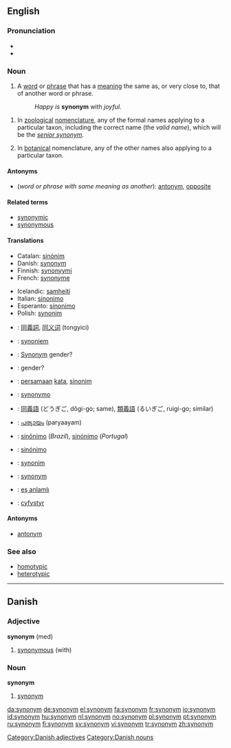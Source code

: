 {{wikipedia}}
==English==

===Pronunciation===
*{{IPA|/ˈsɪnənɪm/}}
*{{audio|en-us-synonym.ogg|Audio (US)}}

===Noun===
{{en-noun}}

# A [[word]] or [[phrase]] that has a [[meaning]] the same as, or very close to, that of another word or phrase. <!-- encyclopedic info snipped: A given word may have between [[zero]] and multiple synonyms. The opposite (or antonym) of a synonym is an [[antonym]].-->
#: ''Happy is'' '''synonym''' with ''joyful.''
<!--
# (''rare'') One of two or more words with the same meaning but in different languages; a [[heteronym]]. (This is wrong - isn't it. Heteronyms are words that are spelled alike, but have different meanings
-->
# {{zoology}} In [[zoological]] [[nomenclature]], any of the formal names applying to a particular taxon, including the correct name (the ''valid name''), which will be the ''[[senior synonym]]''.
# {{botany}} In [[botanical]] nomenclature, any of the other names also applying to a particular taxon.<!--encyclopedic info? Synonyms will usually be formally accepted (i.e. validly published), but "unpublished" names (having the form of a formal name), will often be cited as synonyms.-->

====Antonyms====
*(''word or phrase with same meaning as another''): [[antonym]], [[opposite]]

====Related terms====
*[[synonymic]]
*[[synonymous]]

====Translations====
{{trans-top|word with same meaning as another}}
*Catalan: [[sinònim]] {{m}}
*Danish: [[#Danish|synonym]] {{n}}
*Finnish: [[synonyymi]]
*French: [[synonyme]] {{m}}
{{trans-mid}}
*Icelandic: [[samheiti]] {{n}}
*Italian: [[sinonimo]] {{m}}
*Esperanto: [[sinonimo]]
*Polish: [[synonim]] {{m}}
{{trans-bottom}}

{{trans-top|in zoological nomenclature}}
{{trans-mid}}
{{trans-bottom}}

{{trans-top|in botanical nomenclature}}
{{trans-mid}}
{{trans-bottom}}

{{checktrans}}
{{trans-top|translations to be checked}}
*{{ttbc|Chinese}}: [[同義詞]], [[同义词]] (tongyici)
*{{ttbc|Dutch}}: [[synoniem]] {{n}}
*{{ttbc|German}}: [[Synonym]] gender?
*{{ttbc|Greek}}: {{Polytonic|συνώνυμον}}<!--this belongs on the Greek page: (''plural:'' {{Polytonic|συνώνυμα}})--> gender?
*{{ttbc|Indonesian}}: [[sama|persamaan]] [[kata]], [[sinonim]]
*{{ttbc|Interlingua}}: [[synonymo]]
*{{ttbc|Japanese}}: [[同義語]] (どうぎご, dôgi-go; same), [[類義語]] (るいぎご, ruigi-go; similar)
*{{ttbc|Malayalam}}: [[പര്യായം]] (paryaayam)
*{{ttbc|Portuguese}}: [[sinônimo]] (''Brazil''), [[sinónimo]] (''Portugal'')
*{{ttbc|Spanish}}: [[sinónimo]] {{m}}
*{{ttbc|Polish}}: [[synonim]] {{m}}
*{{ttbc|Swedish}}: [[#Swedish|synonym]]
*{{ttbc|Turkish}}: [[eş anlamlı]]
*{{ttbc|Welsh}}: [[cyfystyr]]
{{trans-bottom}}

====Antonyms====
*[[antonym]]

===See also===
*[[homotypic]]
*[[heterotypic]]

----

==Danish==

===Adjective===
'''synonym''' (med)

# [[synonymous]] (with)

===Noun===
'''synonym''' {{n}}

# [[#English|synonym]]

[[Category:Danish adjectives]]
[[Category:Danish nouns]]

[[da:synonym]]
[[de:synonym]]
[[el:synonym]]
[[fa:synonym]]
[[fr:synonym]]
[[io:synonym]]
[[id:synonym]]
[[hu:synonym]]
[[nl:synonym]]
[[no:synonym]]
[[pl:synonym]]
[[pt:synonym]]
[[ru:synonym]]
[[fi:synonym]]
[[sv:synonym]]
[[vi:synonym]]
[[tr:synonym]]
[[zh:synonym]]
